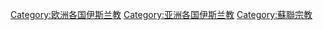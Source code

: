 {{Catmore}}

[[Category:欧洲各国伊斯兰教|Category:欧洲各国伊斯兰教]]
[[Category:亚洲各国伊斯兰教|Category:亚洲各国伊斯兰教]]
[[Category:蘇聯宗教|Category:蘇聯宗教]]